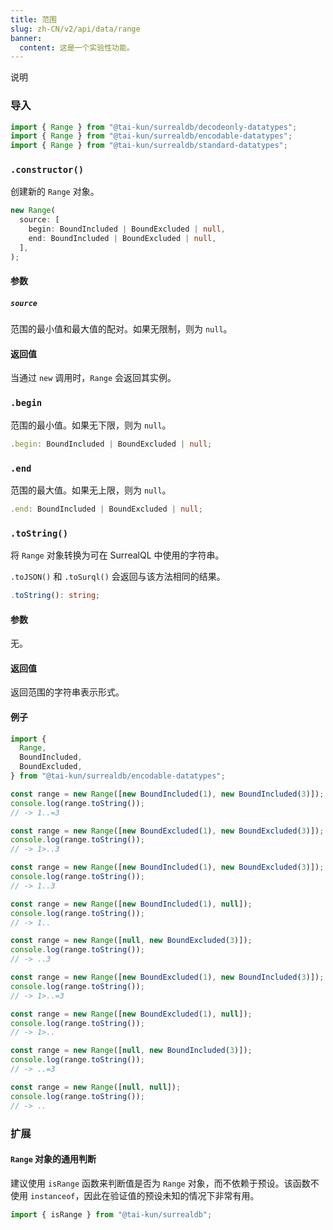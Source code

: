 ```yaml
---
title: 范围
slug: zh-CN/v2/api/data/range
banner:
  content: 这是一个实验性功能。
---
```



说明

### 导入

```ts
import { Range } from "@tai-kun/surrealdb/decodeonly-datatypes";
import { Range } from "@tai-kun/surrealdb/encodable-datatypes";
import { Range } from "@tai-kun/surrealdb/standard-datatypes";
```

### `.constructor()`

创建新的 `Range` 对象。

```ts
new Range(
  source: [
    begin: BoundIncluded | BoundExcluded | null,
    end: BoundIncluded | BoundExcluded | null,
  ],
);
```

#### 参数

##### `source`

范围的最小值和最大值的配对。如果无限制，则为 `null`。

#### 返回值

当通过 `new` 调用时，`Range` 会返回其实例。

### `.begin` <Badge variant="instance" /><Badge variant="property" /><Badge variant="decodeonly" />

范围的最小值。如果无下限，则为 `null`。

```ts
.begin: BoundIncluded | BoundExcluded | null;
```

### `.end` <Badge variant="instance" /><Badge variant="property" /><Badge variant="decodeonly" />

范围的最大值。如果无上限，则为 `null`。

```ts
.end: BoundIncluded | BoundExcluded | null;
```

### `.toString()` <Badge variant="instance" /><Badge variant="method" /><Badge variant="encodable" />

将 `Range` 对象转换为可在 SurrealQL 中使用的字符串。

`.toJSON()` 和 `.toSurql()` 会返回与该方法相同的结果。

```ts
.toString(): string;
```

#### 参数

无。

#### 返回值

返回范围的字符串表示形式。

#### 例子

```ts
import {
  Range,
  BoundIncluded,
  BoundExcluded,
} from "@tai-kun/surrealdb/encodable-datatypes";

const range = new Range([new BoundIncluded(1), new BoundIncluded(3)]);
console.log(range.toString());
// -> 1..=3

const range = new Range([new BoundExcluded(1), new BoundExcluded(3)]);
console.log(range.toString());
// -> 1>..3

const range = new Range([new BoundIncluded(1), new BoundExcluded(3)]);
console.log(range.toString());
// -> 1..3

const range = new Range([new BoundIncluded(1), null]);
console.log(range.toString());
// -> 1..

const range = new Range([null, new BoundExcluded(3)]);
console.log(range.toString());
// -> ..3

const range = new Range([new BoundExcluded(1), new BoundIncluded(3)]);
console.log(range.toString());
// -> 1>..=3

const range = new Range([new BoundExcluded(1), null]);
console.log(range.toString());
// -> 1>..

const range = new Range([null, new BoundIncluded(3)]);
console.log(range.toString());
// -> ..=3

const range = new Range([null, null]);
console.log(range.toString());
// -> ..
```

### 扩展

#### `Range` 对象的通用判断

建议使用 `isRange` 函数来判断值是否为 `Range` 对象，而不依赖于预设。该函数不使用 `instanceof`，因此在验证值的预设未知的情况下非常有用。

```ts
import { isRange } from "@tai-kun/surrealdb";
```
